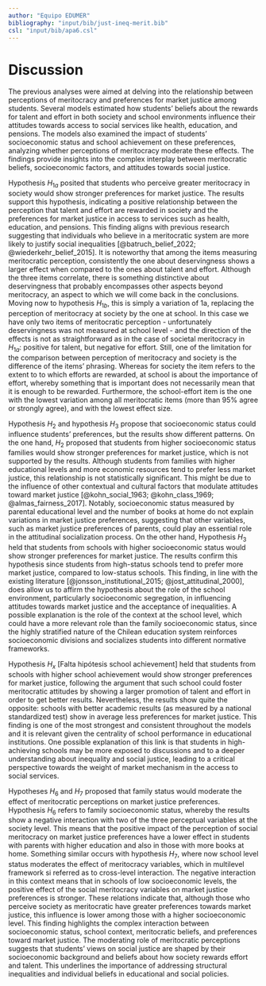 ```yaml
---
author: "Equipo EDUMER"
bibliography: "input/bib/just-ineq-merit.bib"
csl: "input/bib/apa6.csl"
---
```


# Discussion

The previous analyses were aimed at delving into the relationship between perceptions of meritocracy and preferences for market justice among students. Several models estimated how students' beliefs about the rewards for talent and effort in both society and school environments influence their attitudes towards access to social services like health, education, and pensions. The models also examined the impact of students' socioeconomic status and school achievement on these preferences, analyzing whether perceptions of meritocracy moderate these effects. The findings provide insights into the complex interplay between meritocratic beliefs, socioeconomic factors, and attitudes towards social justice.

Hypothesis $H_{1a}$ posited that students who perceive greater meritocracy in society would show stronger preferences for market justice. The results support this hypothesis, indicating a positive relationship between the perception that talent and effort are rewarded in society and the preferences for market justice in access to services such as health, education, and pensions. This finding aligns with previous research suggesting that individuals who believe in a meritocratic system are more likely to justify social inequalities [@batruch_belief_2022; @wiederkehr_belief_2015]. It is noteworthy that among the items measuring meritocratic perception, consistently the one about deservingness shows a larger effect when compared to the ones about talent and effort. Although the three items correlate, there is something distinctive about deservingness that probably encompasses other aspects beyond meritocracy, an aspect to which we will come back in the conclusions. Moving now to hypothesis $H_{1b}$, this is simply a variation of 1a, replacing the perception of meritocracy at society by the one at school. In this case we have only two items of meritocratic perception - unfortunately deservingness was not measured at school level - and the direction of the effects is not as straightforward as in the case of societal meritocracy in $H_{1a}$: positive for talent, but negative for effort. Still, one of the limitation for the comparison between perception of meritocracy and society is the difference of the items' phrasing. Whereas for society the item refers to the extent to to which efforts are rewarded, at school is about the importance of effort, whereby something that is important does not necessarily mean that it is enough to be rewarded. Furthermore, the school-effort item is the one with the lowest variation among all meritocratic items (more than 95% agree or strongly agree), and with the lowest effect size.

Hypothesis $H_2$ and hypothesis $H_3$ propose that socioeconomic status could influence students' preferences, but the results show different patterns. On the one hand, $H_2$ proposed that students from higher socioeconomic status families would show stronger preferences for market justice, which is not supported by the results. Although students from families with higher educational levels and more economic resources tend to prefer less market justice, this relationship is not statistically significant. This might be due to the influence of other contextual and cultural factors that modulate attitudes toward market justice [@kohn_social_1963; @kohn_class_1969; @almas_fairness_2017]. Notably, socioeconomic status measured by parental educational level and the number of books at home do not explain variations in market justice preferences, suggesting that other variables, such as market justice preferences of parents, could play an essential role in the attitudinal socialization process. On the other hand, Hypothesis $H_3$ held that students from schools with higher socioeconomic status would show stronger preferences for market justice. The results confirm this hypothesis since students from high-status schools tend to prefer more market justice, compared to low-status schools. This finding, in line with the existing literature [@jonsson_institutional_2015; @jost_attitudinal_2000], does allow us to affirm the hypothesis about the role of the school environment, particularly socioeconomic segregation, in influencing attitudes towards market justice and the acceptance of inequalities. A possible explanation is the role of the context at the school level, which could have a more relevant role than the family socioeconomic status, since the highly stratified nature of the Chilean education system reinforces socioeconomic divisions and socializes students into different normative frameworks.

Hypothesis $H_x$ \[Falta hipótesis school achievement\] held that students from schools with higher school achievement would show stronger preferences for market justice, following the argument that such school could foster meritocratic attitudes by showing a larger promotion of talent and effort in order to get better results. Nevertheless, the results show quite the opposite: schools with better academic results (as measured by a national standardized test) show in average less preferences for market justice. This finding is one of the most strongest and consistent throughout the models and it is relevant given the centrality of school performance in educational institutions. One possible explanation of this link is that students in high-achieving schools may be more exposed to discussions and to a deeper understanding about inequality and social justice, leading to a critical perspective towards the weight of market mechanism in the access to social services.

Hypotheses $H_6$ and $H_7$ proposed that family status would moderate the effect of meritocratic perceptions on market justice preferences. Hypothesis $H_6$ refers to family socioeconomic status, whereby the results show a negative interaction with two of the three perceptual variables at the society level. This means that the positive impact of the perception of social meritocracy on market justice preferences have a lower effect in students with parents with higher education and also in those with more books at home. Something similar occurs with hypothesis $H_7$, where now school level status moderates the effect of meritocracy variables, which in multilevel framework si referred as to cross-level interaction. The negative interaction in this context means that in schools of low socioeconomic levels, the positive effect of the social meritocracy variables on market justice preferences is stronger. These relations indicate that, although those who perceive society as meritocratic have greater preferences towards market justice, this influence is lower among those with a higher socioeconomic level. This finding highlights the complex interaction between socioeconomic status, school context, meritocratic beliefs, and preferences toward market justice. The moderating role of meritocratic perceptions suggests that students' views on social justice are shaped by their socioeconomic background and beliefs about how society rewards effort and talent. This underlines the importance of addressing structural inequalities and individual beliefs in educational and social policies.
